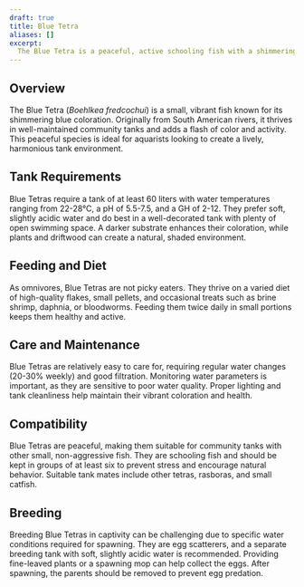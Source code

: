 ```yaml
---
draft: true
title: Blue Tetra
aliases: []
excerpt:
  The Blue Tetra is a peaceful, active schooling fish with a shimmering blue hue, perfect for community aquariums.
---
```


## Overview

The Blue Tetra (_Boehlkea fredcochui_) is a small, vibrant fish known for its shimmering blue coloration. Originally
from South American rivers, it thrives in well-maintained community tanks and adds a flash of color and activity. This
peaceful species is ideal for aquarists looking to create a lively, harmonious tank environment.

## Tank Requirements

Blue Tetras require a tank of at least 60 liters with water temperatures ranging from 22-28°C, a pH of 5.5-7.5, and a GH
of 2-12. They prefer soft, slightly acidic water and do best in a well-decorated tank with plenty of open swimming
space. A darker substrate enhances their coloration, while plants and driftwood can create a natural, shaded
environment.

## Feeding and Diet

As omnivores, Blue Tetras are not picky eaters. They thrive on a varied diet of high-quality flakes, small pellets, and
occasional treats such as brine shrimp, daphnia, or bloodworms. Feeding them twice daily in small portions keeps them
healthy and active.

## Care and Maintenance

Blue Tetras are relatively easy to care for, requiring regular water changes (20-30% weekly) and good filtration.
Monitoring water parameters is important, as they are sensitive to poor water quality. Proper lighting and tank
cleanliness help maintain their vibrant coloration and health.

## Compatibility

Blue Tetras are peaceful, making them suitable for community tanks with other small, non-aggressive fish. They are
schooling fish and should be kept in groups of at least six to prevent stress and encourage natural behavior. Suitable
tank mates include other tetras, rasboras, and small catfish.

## Breeding

Breeding Blue Tetras in captivity can be challenging due to specific water conditions required for spawning. They are
egg scatterers, and a separate breeding tank with soft, slightly acidic water is recommended. Providing fine-leaved
plants or a spawning mop can help collect the eggs. After spawning, the parents should be removed to prevent egg
predation.
